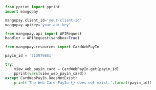   
```python Python  
from pprint import pprint
import mangopay

mangopay.client_id='your-client-id'
mangopay.apikey='your-api-key'

from mangopay.api import APIRequest
handler = APIRequest(sandbox=True)

from mangopay.resources import CardWebPayIn

payin_id = '213979861'

try: 
    view_web_payin_card = CardWebPayIn.get(payin_id)
    pprint(vars(view_web_payin_card))
except CardWebPayIn.DoesNotExist:
    print('The Web Card PayIn {} does not exist.'.format(payin_id))  
```